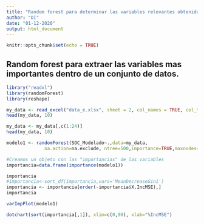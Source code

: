 ```yaml
---
title: "Random forest para determinar las variables relevantes obtenidas con un análisis de regresión entrenado asimismo con random forest"
author: "DI"
date: "01-12-2020"
output: html_document
---
```


```r
knitr::opts_chunk$set(echo = TRUE)
```

## Random forest para extraer las variables mas importantes dentro de un conjunto de datos.



```r

library("readxl")
library(randomForest)
library(reshape)

my_data <- read_excel("data_e.xlsx", sheet = 2, col_names = TRUE, col_types = NULL, na = "", skip = 0)
head(my_data, 10)
```
```r
my_data <- my_data[,c(1:24)]
head(my_data, 10)
```

```r


modelo1 <- randomForest(SOC_Modelado~.,data=my_data,
              na.action=na.exclude, ntree=500,importance=TRUE,maxnodes=10,mtry=15)

#Creamos un objeto con las "importancias" de las variables
importancia=data.frame(importance(modelo1))

importancia
#importancia<-sort_df(importancia,vars='MeanDecreaseGini')
importancia <- importancia[order(-importancia$X.IncMSE),] 
importancia
```


```r
varImpPlot(modelo1)
```


```r
dotchart(sort(importancia[,1]), xlim=c(0,90), xlab="%IncMSE")
```























